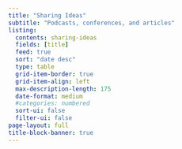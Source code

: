 ```yaml
---
title: "Sharing Ideas"
subtitle: "Podcasts, conferences, and articles" 
listing:
  contents: sharing-ideas
  fields: [title]
  feed: true
  sort: "date desc"
  type: table
  grid-item-border: true
  grid-item-align: left
  max-description-length: 175
  date-format: medium
  #categories: numbered
  sort-ui: false
  filter-ui: false
page-layout: full
title-block-banner: true
---
```

